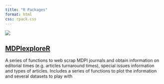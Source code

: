 ```yaml
---
title: "R Packages"
format: html
css: rpack.css
---
```


```{=html}
<html>
  <body>
    <div class="container">
      <div class="image">
        <img src="images/mdpiexplorer_logo.png">
      </div>
      <a href="https://pgomba.github.io/MDPI_explorer/"><h2>MDPIexploreR</h2><a>
        A series of functions to web scrap MDPI journals and obtain information on editorial times (e.g. articles turnaround times), special issues information and types of articles. Includes a series of functions to plot the information and several datasets to play with
      </div>
    </div>
  </body>
</html>
```